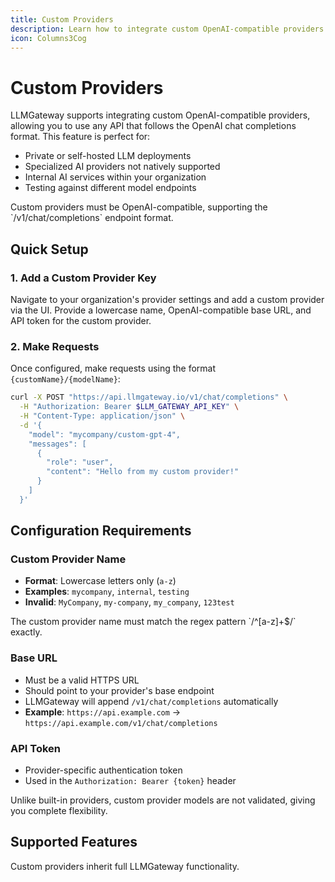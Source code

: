 ```yaml
---
title: Custom Providers
description: Learn how to integrate custom OpenAI-compatible providers with LLMGateway for enhanced flexibility and control.
icon: Columns3Cog
---
```



# Custom Providers

LLMGateway supports integrating custom OpenAI-compatible providers, allowing you to use any API that follows the OpenAI chat completions format. This feature is perfect for:

- Private or self-hosted LLM deployments
- Specialized AI providers not natively supported
- Internal AI services within your organization
- Testing against different model endpoints

<Callout type="info">
	Custom providers must be OpenAI-compatible, supporting the
	`/v1/chat/completions` endpoint format.
</Callout>

## Quick Setup

### 1. Add a Custom Provider Key

Navigate to your organization's provider settings and add a custom provider via the UI.
Provide a lowercase name, OpenAI-compatible base URL, and API token for the custom provider.

### 2. Make Requests

Once configured, make requests using the format `{customName}/{modelName}`:

```bash
curl -X POST "https://api.llmgateway.io/v1/chat/completions" \
  -H "Authorization: Bearer $LLM_GATEWAY_API_KEY" \
  -H "Content-Type: application/json" \
  -d '{
    "model": "mycompany/custom-gpt-4",
    "messages": [
      {
        "role": "user",
        "content": "Hello from my custom provider!"
      }
    ]
  }'
```

## Configuration Requirements

### Custom Provider Name

- **Format**: Lowercase letters only (`a-z`)
- **Examples**: `mycompany`, `internal`, `testing`
- **Invalid**: `MyCompany`, `my-company`, `my_company`, `123test`

<Callout type="warn">
	The custom provider name must match the regex pattern `/^[a-z]+$/` exactly.
</Callout>

### Base URL

- Must be a valid HTTPS URL
- Should point to your provider's base endpoint
- LLMGateway will append `/v1/chat/completions` automatically
- **Example**: `https://api.example.com` → `https://api.example.com/v1/chat/completions`

### API Token

- Provider-specific authentication token
- Used in the `Authorization: Bearer {token}` header

<Callout type="info">
	Unlike built-in providers, custom provider models are not validated, giving
	you complete flexibility.
</Callout>

## Supported Features

Custom providers inherit full LLMGateway functionality.
